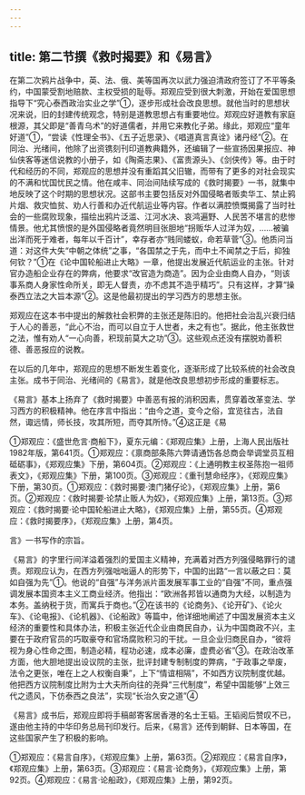 ```yaml
---
---
---
```

title: 第二节撰《救时揭要》和《易言》
---



在第二次鸦片战争中，英、法、俄、美等国再次以武力强迫清政府签订了不平等条约，中国蒙受割地赔款、主权受损的耻辱。郑观应受到很大刺激，开始在爱国思想指导下“究心泰西政治实业之学”①，逐步形成社会改良思想。就他当时的思想状况来说，旧的封建传统观念，特别是道教思想占有重要地位。郑观应好道教有家庭根源，其父即是“善青乌术”的好道儒者，并用它来教化子弟。缘此，郑观应“童年好道”①，“尝读《性理全书》、《五子近思录》、《唱道真言真诠》诸丹经”②。在同治、光绪间，他除了出资镌刻刊印道教典籍外，还编辑了一些宣扬因果报应、神仙侠客等迷信说教的小册子，如《陶斋志果》、《富贵源头》、《剑侠传》等。由于时代和经历的不同，郑观应的思想并没有重蹈其父旧辙，而带有了更多的对社会现实的不满和忧国忧民之情。他在咸丰、同治间陆续写成的《救时揭要》一书，就集中地反映了这个时期的思想状况。这部书主要包括反对外国侵略者贩卖华工、禁止鸦片烟、救灾恤贫、劝人行善和办近代航运业等内容。作者以满腔愤慨揭露了当时社会的一些腐败现象，描绘出鸦片泛滥、江河水决、哀鸿遍野、人民苦不堪言的悲惨情景。他尤其愤恨的是外国侵略者竟然明目张胆地“拐贩华人过洋为奴，……被骗出洋而死于难者，每年以千百计”，幸存者亦“贱同蝼蚁，命若草菅”③。他质问当道：对这件大失“中朝之体统”之事，“各国禁之于先，而中土不闻禁之于后，抑独何钦？”①在《论中国轮船进止大略》一章，他提出发展近代航运业的主张。针对官办造船企业存在的弊病，他要求“改官造为商造”。因为企业由商人自办，“则该事系商人身家性命所关，即无人督责，亦不虑其不造乎精巧”。只有这样，才算“操泰西立法之大旨本源”②。这是他最初提出的学习西方的思想主张。

郑观应在这本书中提出的解救社会积弊的主张还是陈旧的。他把社会治乱兴衰归结于人心的善恶，“此心不治，而可以自立于人世者，未之有也”。据此，他主张救世之法，惟有劝人“一心向善，积现前莫大之功”③。这些观点还没有摆脱劝善积德、善恶报应的说教。

在以后的几年中，郑观应的思想不断发生着变化，逐渐形成了比较系统的社会改良主张。成书于同治、光绪间的《易言》，就是他改良思想初步形成的重要标志。

《易言》基本上扬弃了《救时揭要》中善恶有报的消积因素，贯穿着改革变法、学习西方的积极精神。他在序言中指出：“由今之道，变今之俗，宜览往古，法自然，诹远情，师长技，攻其所短，而夺其所恃。”④这正是《易

①郑观应：《盛世危言·商船下》，夏东元编：《郑观应集》上册，上海人民出版社1982年版，第641页。①郑观应：《禀商部条陈六弊请通饬各总商会举调堂员互相砥砺事》，《郑观应集》下册，第604页。②郑观应：《上通明教主权圣陈抱一祖师表文》，《郑观应集》下册，第100页。③郑观应：《重刊慧命经序》，《郑观应集》下册，第30页。①郑观应：《救时揭要·澳门猪仔论》，《郑观应集》上册，第6页。②郑观应：《救时揭要·论禁止贩人为奴》，《郑观应集》上册，第13页。③郑观应：《救时揭要·论中国轮船进止大略》，《郑观应集》上册，第55页。④郑观应：《救时揭要序》，《郑观应集》上册，第4页。

言》一书写作的宗旨。

《易言》的字里行间洋溢着强烈的爱国主义精神，充满着对西方列强侵略罪行的谴责。郑观应认为，在西方列强咄咄逼人的形势下，中国的出路“一言以蔽之曰：莫如自强为先”①。他说的“自强”与洋务派片面发展军事工业的“自强”不同，重点强调发展本国资本主义工商业经济。他指出：“欧洲各邦皆以通商为大经，以制造为本务。盖纳税于货，而寓兵于商也。”②在该书的《论商务》、《论开矿》、《论火车》、《论电报》、《论机器》、《论船政》等篇中，他详细地阐述了中国发展资本主义经济的重要性和具体办法，积极主张近代企业由商民自办，认为中国商政不兴，主要在于政府官员的巧取豪夺和官场腐败积习的干扰。一旦企业归商民自办，“彼将视为身心性命之图，制造必精，程功必速，成本必廉，虚费必省”③。在政治改革方面，他大胆地提出设议院的主张，批评封建专制制度的弊病，“于政事之举废，法令之更张，唯在上之人权衡自秉”，上下“情谊相隔”，不如西方议院制度优越。他把西方议院制度比附为士大夫所向往的尧舜“三代制度”，希望中国能够“上效三代之遗风，下仿泰西之良法”，实现“长治久安之道”④

《易言》成书后，郑观应即将手稿邮寄客居香港的名士王韬。王韬阅后赞叹不已，遂由他主持的中华印务总局刊印发行。后来，《易言》还传到朝鲜、日本等国，在这些国家产生了积极的影响。

①郑观应：《易言自序》，《郑观应集》上册，第63页。②郑观应：《易言自序》，《郑观应集》上册，第63页。③郑观应：《易言·论商务》，《郑观应集》上册，第92页。④郑观应：《易言·论船政》，《郑观应集》上册，第92页。